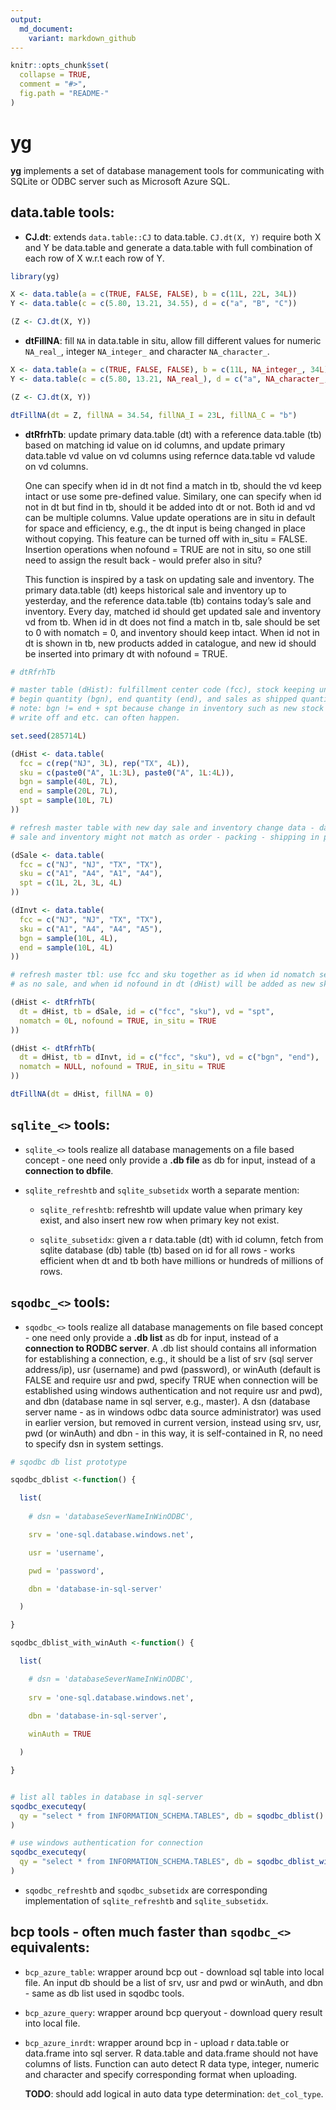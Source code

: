 ```yaml
---
output:
  md_document:
    variant: markdown_github
---
```


<!-- README.md is generated from README.Rmd. Please edit that file -->

```r
knitr::opts_chunk$set(
  collapse = TRUE,
  comment = "#>",
  fig.path = "README-"
)
```

# yg

__yg__ implements a set of database management tools for communicating with SQLite or ODBC server such as Microsoft Azure SQL.

## data.table tools:

+ __CJ.dt__: extends `data.table::CJ` to data.table. `CJ.dt(X, Y)` require both X and Y be data.table and generate a data.table with full combination of each row of X w.r.t each row of Y.

```r
library(yg)

X <- data.table(a = c(TRUE, FALSE, FALSE), b = c(11L, 22L, 34L))
Y <- data.table(c = c(5.80, 13.21, 34.55), d = c("a", "B", "C"))

(Z <- CJ.dt(X, Y))
```

+ __dtFillNA__: fill `NA` in data.table in situ, allow fill different values for numeric `NA_real_`, integer `NA_integer_` and character `NA_character_`.

```r
X <- data.table(a = c(TRUE, FALSE, FALSE), b = c(11L, NA_integer_, 34L))
Y <- data.table(c = c(5.80, 13.21, NA_real_), d = c("a", NA_character_, "C"))

(Z <- CJ.dt(X, Y))

dtFillNA(dt = Z, fillNA = 34.54, fillNA_I = 23L, fillNA_C = "b")
```

+ __dtRfrhTb__: update primary data.table (dt) with a reference data.table (tb) based on matching id value on id columns, and update primary data.table vd value on vd columns using refernce data.table vd valude on vd columns. 

    One can specify when id in dt not find a match in tb, should the vd keep intact or use some pre-defined value. Similary, one can specify when id not in dt but find in tb, should it be added into dt or not. Both id and vd can be multiple columns. Value update operations are in situ in default for space and efficiency, e.g., the dt input is being changed in place without copying. This feature can be turned off with in_situ = FALSE. Insertion operations when nofound = TRUE are not in situ, so one still need to assign the result back - would prefer also in situ?
    
    This function is inspired by a task on updating sale and inventory. The primary data.table (dt) keeps historical sale and inventory up to yesterday, and the reference data.table (tb) contains today's sale and inventory. Every day, matched id should get updated sale and inventory vd from tb. When id in dt does not find a match in tb, sale should be set to 0 with nomatch = 0, and inventory should keep intact. When id not in dt is shown in tb, new products added in catalogue, and new id should be inserted into primary dt with nofound = TRUE.

```r

# dtRfrhTb

# master table (dHist): fulfillment center code (fcc), stock keeping unit (sku), 
# begin quantity (bgn), end quantity (end), and sales as shipped quantity (spt).
# note: bgn != end + spt because change in inventory such as new stock comes in, 
# write off and etc. can often happen.

set.seed(285714L)

(dHist <- data.table(
  fcc = c(rep("NJ", 3L), rep("TX", 4L)),
  sku = c(paste0("A", 1L:3L), paste0("A", 1L:4L)),
  bgn = sample(40L, 7L),
  end = sample(20L, 7L),
  spt = sample(10L, 7L)
))

# refresh master table with new day sale and inventory change data - day by day.
# sale and inventory might not match as order - packing - shipping in processing

(dSale <- data.table(
  fcc = c("NJ", "NJ", "TX", "TX"),
  sku = c("A1", "A4", "A1", "A4"),
  spt = c(1L, 2L, 3L, 4L)
))

(dInvt <- data.table(
  fcc = c("NJ", "NJ", "TX", "TX"),
  sku = c("A1", "A4", "A4", "A5"),
  bgn = sample(10L, 4L),
  end = sample(10L, 4L)
))

# refresh master tbl: use fcc and sku together as id when id nomatch set vd to 0 
# as no sale, and when id nofound in dt (dHist) will be added as new sku in fcc.

(dHist <- dtRfrhTb(
  dt = dHist, tb = dSale, id = c("fcc", "sku"), vd = "spt", 
  nomatch = 0L, nofound = TRUE, in_situ = TRUE
))

(dHist <- dtRfrhTb(
  dt = dHist, tb = dInvt, id = c("fcc", "sku"), vd = c("bgn", "end"),
  nomatch = NULL, nofound = TRUE, in_situ = TRUE
))

dtFillNA(dt = dHist, fillNA = 0)
```

## `sqlite_<>` tools:

+ `sqlite_<>` tools realize all database managements on a file based concept - one need only provide a __<sqlite>.db file__ as db for input, instead of a __connection to dbfile__.

+ `sqlite_refreshtb` and `sqlite_subsetidx` worth a separate mention:

    - `sqlite_refreshtb`: refreshtb will update value when primary key exist, and also insert new row when primary key not exist. 
    
    - `sqlite_subsetidx`: given a r data.table (dt) with id column, fetch from sqlite database (db) table (tb) based on id for all rows - works efficient when dt and tb both have millions or hundreds of millions of rows.
    
## `sqodbc_<>` tools:

+ `sqodbc_<>` tools realize all database managements on file based concept - one need only provide a __<sqodbc>.db list__ as db for input, instead of a __connection to RODBC server__. A <sqodbc>.db list should contains all information for establishing a connection, e.g., it should be a list of srv (sql server address/ip), usr (username) and pwd (password), or winAuth (default is FALSE and require usr and pwd, specify TRUE when connection will be established using windows authentication and not require usr and pwd), and dbn (database name in sql server, e.g., master). A dsn (database server name - as in windows odbc data source administrator) was used in earlier version, but removed in current version, instead using srv, usr, pwd (or winAuth) and dbn - in this way, it is self-contained in R, no need to specify dsn in system settings.

```r

# sqodbc db list prototype

sqodbc_dblist <-function() {

  list(
    
    # dsn = 'databaseSeverNameInWinODBC',

    srv = 'one-sql.database.windows.net',

    usr = 'username',

    pwd = 'password',

    dbn = 'database-in-sql-server'

  )

}

sqodbc_dblist_with_winAuth <-function() {

  list(

    # dsn = 'databaseSeverNameInWinODBC',
    
    srv = 'one-sql.database.windows.net',

    dbn = 'database-in-sql-server',
    
    winAuth = TRUE

  )

}


# list all tables in database in sql-server
sqodbc_executeqy(
  qy = "select * from INFORMATION_SCHEMA.TABLES", db = sqodbc_dblist()
)

# use windows authentication for connection
sqodbc_executeqy(
  qy = "select * from INFORMATION_SCHEMA.TABLES", db = sqodbc_dblist_with_winAuth()
)
```

+ `sqodbc_refreshtb` and `sqodbc_subsetidx` are corresponding implementation of `sqlite_refreshtb` and `sqlite_subsetidx`.

## bcp tools - often much faster than `sqodbc_<>` equivalents:

+ `bcp_azure_table`: wrapper around bcp out - download sql table into local file. An input db should be a list of srv, usr and pwd or winAuth, and dbn - same as db list used in sqodbc tools.

+ `bcp_azure_query`: wrapper around bcp queryout - download query result into local file.

+ `bcp_azure_inrdt`: wrapper around bcp in - upload r data.table or data.frame into sql server. R data.table and data.frame should not have columns of lists. Function can auto detect R data type, integer, numeric and character and specify corresponding format when uploading.

    __TODO__: should add logical in auto data type determination: `det_col_type`.
